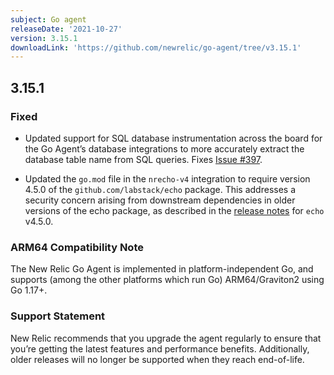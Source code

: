 ```yaml
---
subject: Go agent
releaseDate: '2021-10-27'
version: 3.15.1
downloadLink: 'https://github.com/newrelic/go-agent/tree/v3.15.1'
---
```


## 3.15.1

### Fixed

* Updated support for SQL database instrumentation across the board for the Go Agent’s database integrations to more accurately extract the database table name from SQL queries. Fixes [Issue #397](https://github.com/newrelic/go-agent/issues/397).

* Updated the `go.mod` file in the `nrecho-v4` integration to require version 4.5.0 of the `github.com/labstack/echo` package. This addresses a security concern arising from downstream dependencies in older versions of the echo package, as described in the [release notes](https://github.com/labstack/echo/releases/tag/v4.5.0) for `echo` v4.5.0.

### ARM64 Compatibility Note

The New Relic Go Agent is implemented in platform-independent Go, and supports (among the other platforms which run Go) ARM64/Graviton2 using Go 1.17+.

### Support Statement

New Relic recommends that you upgrade the agent regularly to ensure that you’re getting the latest features and performance benefits. Additionally, older releases will no longer be supported when they reach end-of-life.
